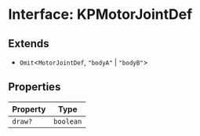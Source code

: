# Interface: KPMotorJointDef

## Extends

- `Omit`\<`MotorJointDef`, `"bodyA"` \| `"bodyB"`\>

## Properties

| Property | Type |
| ------ | ------ |
| `draw?` | `boolean` |
